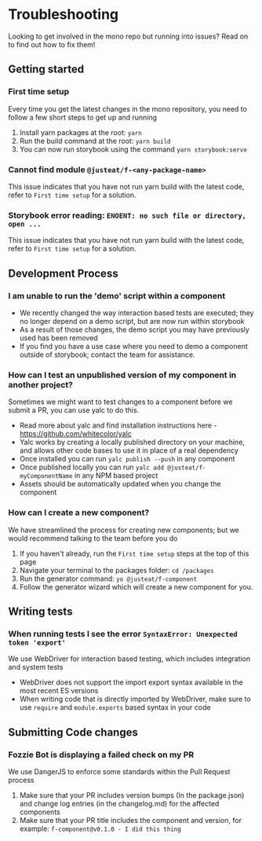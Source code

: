 <Meta title="Documentation/Troubleshooting"/>

# Troubleshooting
Looking to get involved in the mono repo but running into issues? Read on to find out how to fix them!

## Getting started

### First time setup
Every time you get the latest changes in the mono repository, you need to follow a few short steps to get up and running

1. Install yarn packages at the root: `yarn`
2. Run the build command at the root: `yarn build`
3. You can now run storybook using the command `yarn storybook:serve`

### Cannot find module `@justeat/f-<any-package-name>`
This issue indicates that you have not run yarn build with the latest code, refer to `First time setup` for a solution.

### Storybook error reading: `ENOENT: no such file or directory, open ...`
This issue indicates that you have not run yarn build with the latest code, refer to `First time setup` for a solution.

## Development Process

### I am unable to run the 'demo' script within a component
- We recently changed the way interaction based tests are executed; they no longer depend on a demo script, but are now run within storybook
- As a result of those changes, the demo script you may have previously used has been removed
- If you find you have a use case where you need to demo a component outside of storybook; contact the team for assistance.

### How can I test an unpublished version of my component in another project?
Sometimes we might want to test changes to a component before we submit a PR, you can use yalc to do this.

- Read more about yalc and find installation instructions here - https://github.com/whitecolor/yalc
- Yalc works by creating a locally published directory on your machine, and allows other code bases to use it in place of a real dependency
- Once installed you can run `yalc publish --push` in any component
- Once published locally you can run `yalc add @justeat/f-myComponentName` in any NPM based project
- Assets should be automatically updated when you change the component

### How can I create a new component?
We have streamlined the process for creating new components; but we would recommend talking to the team before you do

1. If you haven't already, run the `First time setup` steps at the top of this page
2. Navigate your terminal to the packages folder: `cd /packages`
3. Run the generator command: `yo @justeat/f-component`
4. Follow the generator wizard which will create a new component for you.

## Writing tests

### When running tests I see the error `SyntaxError: Unexpected token 'export'`
We use WebDriver for interaction based testing, which includes integration and system tests

- WebDriver does not support the import export syntax available in the most recent ES versions
- When writing code that is directly imported by WebDriver, make sure to use `require` and `module.exports` based syntax in your code

## Submitting Code changes

### Fozzie Bot is displaying a failed check on my PR
We use DangerJS to enforce some standards within the Pull Request process

1. Make sure that your PR includes version bumps (In the package.json) and change log entries (in the changelog.md) for the affected components
2. Make sure that your PR title includes the component and version, for example: `f-component@v0.1.0 - I did this thing`
